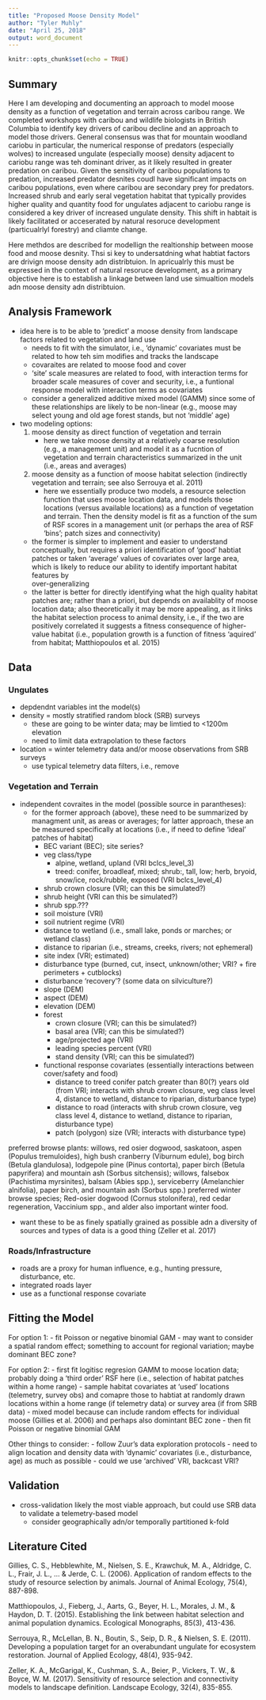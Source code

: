 ```yaml
---
title: "Proposed Moose Density Model"
author: "Tyler Muhly"
date: "April 25, 2018"
output: word_document
---
```


```r
knitr::opts_chunk$set(echo = TRUE)
```

## Summary
Here I am developing and documenting an approach to model moose density as a function of vegetation and terrain across caribou range. We completed workshops with caribou and wildlife biologists in British Columbia to identify key drivers of caribou decline and an approach to model those drivers. General consensus was that for mountain woodland cariobu in particular, the numerical response of predators (especially wolves) to increased ungulate (especially moose) density adjacent to cariobu range was teh dominant driver, as it likely resulted in greater predation on caribou. Given the sensitivity of caribou populations to predation, increased predator desnites coudl have significant impacts on caribou populations, even where caribou are secondary prey for predators. Increased shrub and early seral vegetation habitat that typically provides higher quality and quantity food for ungulates adjacent to cariobu range is considered a key driver of increased ungulate density. This shift in habtait is likely facilitated or acceserated by natural resoruce development (particualrlyl forestry) and  cliamte change.

Here methdos are described for modellign the realtionship between moose food and moose desnity. Thsi si key to undersatdning what habtiat factors are drivign moose density adn distribtuion. In apricualrly this must be expressed in the context of natural resoruce development, as a primary objective here is to establish a linkage between land use simualtion models adn moose density adn distribtuion. 

## Analysis Framework 
- idea here is to be able to 'predict' a moose density from landscape factors related to vegetation and   land use
    - needs to fit with the simulator, i.e., 'dynamic' covariates must be related to how teh sim             modifies and tracks the landscape
    - covaraites are related to moose food and cover
     - 'site' scale measures are related to food, with interaction terms for broader scale measures of         cover and security, i.e., a funtional response model with interaction terms as covariates
    - consider a generalized additive mixed model (GAMM) since some of these relationships are likely        to be non-linear (e.g., moose may select young and old age forest stands, but not 'middle' age)
    
- two modeling options:
    1. moose density as direct function of vegetation and terrain 
        - here we take moose density at a relatively coarse resolution (e.g., a management unit) and             model it as a fucntion of vegetation and terrain characteristics summarized in the unit                (i.e., areas and averages)
    2. moose density as a function of moose habitat selection (indirectly vegetation and terrain; see           also Serrouya et al. 2011)
        - here we essentially produce two models, a resource selection function that uses moose                 location data, and models those locations (versus available locations) as a function of               vegetation and terrain. Then the density model is fit as a function of the sum of RSF                 scores in a management unit (or perhaps the area of RSF 'bins'; patch sizes and                       connectivity)
        
    - the former is simpler to implement and easier to understand conceptually, but requires a priori       identification of 'good' habtiat patches or taken 'average' values of covariates over large           area, which is likely to reduce our ability to identify important habitat features by           
      over-generalizing
    - the latter is better for directly identifying what the high quality habitat patches are; rather       than a priori, but depends on availablity of moose location data; also theoretically it may be        more appealing, as it links the habitat selection process to animal density, i.e., if the two         are positively correlated it suggests a fitness consequence of higher-value habitat                   (i.e., population growth is a function of fitness 'aquired' from habitat; Matthiopoulos et al.        2015)  

## Data

### Ungulates
- depdendnt variables int the model(s)
- density = mostly stratified random block (SRB) surveys
    - these are going to be winter data; may be limtied to <1200m elevation
    - need to limit data extrapolation to these factors
- location = winter telemetry data and/or moose observations from SRB surveys 
  - use typical telemetry data filters, i.e., remove 

### Vegetation and Terrain
- independent covraites in the model (possible source in parantheses):
    - for the former approach (above), these need to be summarized by managment unit, as areas or           averages; for latter approach, these an be measured specifically at locations (i.e., if need to       define 'ideal' patches of habitat)
        - BEC variant (BEC); site series?
        - veg class/type
          - alpine, wetland, upland (VRI bclcs_level_3)
          - treed: conifer, broadleaf, mixed; shrub:, tall, low; herb, bryoid,  snow/ice, rock/rubble,             exposed (VRI bclcs_level_4)
        - shrub crown closure (VRI; can this be simulated?)
        - shrub height (VRI can this be simulated?)
        - shrub spp.???
        - soil moisture (VRI)
        - soil nutrient regime (VRI)
        - distance to wetland (i.e., small lake, ponds or marches; or wetland class)
        - distance to riparian (i.e., streams, creeks, rivers; not ephemeral)
        - site index (VRI; estimated)
        - disturbance type (burned, cut, insect, unknown/other; VRI? + fire perimeters + cutblocks)
        - disturbance 'recovery'? (some data on silviculture?)
        - slope (DEM)
        - aspect (DEM)
        - elevation (DEM)
        - forest
          - crown closure (VRI; can this be simulated?)
          - basal area (VRI; can this be simulated?)
          - age/projected age (VRI)
          - leading species percent (VRI)
          - stand density (VRI; can this be simulated?)
        - functional response covariates (essentially interactions between cover/safety and food)
          - distance to treed conifer patch greater than 80(?) years old (from VRI; interacts with                 shrub crown closure, veg class level 4, distance to wetland, distance to riparian,                     disturbance type)
          - distance to road (interacts with shrub crown closure, veg class level 4, distance to                   wetland, distance to riparian, disturbance type)
          - patch (polygon) size (VRI; interacts with disturbance type)


preferred browse plants: willows, red osier dogwood, saskatoon, aspen (Populus tremuloides), high bush cranberry (Viburnum edule), bog birch (Betula glandulosa), lodgepole pine (Pinus contorta), paper birch (Betula papyrifera) and mountain ash (Sorbus sitchensis); willows, falsebox (Pachistima myrsinites), balsam (Abies spp.), serviceberry (Amelanchier alnifolia), paper birch, and mountain ash (Sorbus spp.)  preferred winter browse species; Red-osier dogwood (Cornus stolonifera), red cedar regeneration, Vaccinium spp., and alder  also  important winter food.

- want these to be as finely spatially grained as possible adn a diversity of sources and types of data is a good thing (Zeller et al. 2017)

### Roads/Infrastructure
- roads are a  proxy for human influence, e.g., hunting pressure, disturbance, etc.
- integrated roads layer
- use as a functional response covariate

## Fitting the Model
For option 1:
- fit Poisson or negative binomial GAM 
  - may want to consider a spatial random effect; something to account for regional variation; maybe      dominant BEC zone?

For option 2:
- first fit logitisc regresion GAMM to moose location data; probably doing a 'third order' RSF here      (i.e., selection of habitat patches within a home range)
  - sample habitat covariates at 'used' locations (telemetry, survey obs) and comapre those to habtiat     at randomly drawn locations within a home range (if telemetry data) or survey area (if from SRB        data)
  - mixed model because can include random effects for individual moose (Gillies et al. 2006) and         perhaps also domintant BEC zone 
- then fit Poisson or negative binomial GAM 

Other things to consider:
- follow Zuur's data exploration protocols
- need to align location and density data with 'dynamic' covariates (i.e., disturbance, age) as much    as possible
  - could we use 'archived' VRI, backcast VRI?


## Validation
- cross-validation likely the most viable approach, but could use SRB data to validate a                telemetry-based model
  - consider geographically adn/or temporally partitioned k-fold




## Literature Cited
Gillies, C. S., Hebblewhite, M., Nielsen, S. E., Krawchuk, M. A., Aldridge, C. L., Frair, J. L., ... & Jerde, C. L. (2006). Application of random effects to the study of resource selection by animals. Journal of Animal Ecology, 75(4), 887-898.

Matthiopoulos, J., Fieberg, J., Aarts, G., Beyer, H. L., Morales, J. M., & Haydon, D. T. (2015). Establishing the link between habitat selection and animal population dynamics. Ecological Monographs, 85(3), 413-436.

Serrouya, R., McLellan, B. N., Boutin, S., Seip, D. R., & Nielsen, S. E. (2011). Developing a population target for an overabundant ungulate for ecosystem restoration. Journal of Applied Ecology, 48(4), 935-942.

Zeller, K. A., McGarigal, K., Cushman, S. A., Beier, P., Vickers, T. W., & Boyce, W. M. (2017). Sensitivity of resource selection and connectivity models to landscape definition. Landscape Ecology, 32(4), 835-855.

